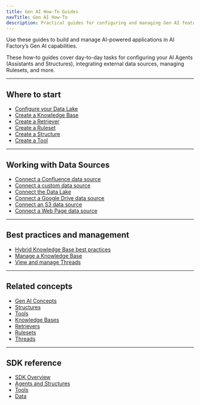 ```yaml
---
title: Gen AI How-To Guides
navTitle: Gen AI How-To
description: Practical guides for configuring and managing Gen AI features in AI Factory — including Assistants, Structures, Tools, Knowledge Bases, and more.
---
```


Use these guides to build and manage AI-powered applications in AI Factory’s Gen AI capabilities.

These how-to guides cover day-to-day tasks for configuring your AI Agents (Assistants and Structures), integrating external data sources, managing Rulesets, and more.

* * *

## Where to start

-   [Configure your Data Lake](./configure-datalake)
-   [Create a Knowledge Base](./create-knowledge-base)
-   [Create a Retriever](./create-retriever)
-   [Create a Ruleset](./create-ruleset)
-   [Create a Structure](./create-structure)
-   [Create a Tool](./create-tool)

* * *

## Working with Data Sources

-   [Connect a Confluence data source](./data-source-confluence)
-   [Connect a custom data source](./data-source-custom)
-   [Connect the Data Lake](./data-source-data-lake)
-   [Connect a Google Drive data source](./data-source-google-drive)
-   [Connect an S3 data source](./data-source-s3)
-   [Connect a Web Page data source](./data-source-webpage)

* * *

## Best practices and management

-   [Hybrid Knowledge Base best practices](./hybrid-kb-best-practices)
-   [Manage a Knowledge Base](./manage-knowledge-base)
-   [View and manage Threads](./view-threads)

* * *

## Related concepts

-   [Gen AI Concepts](/edb-postgres-ai/1.3/ai-factory/gen-ai/concepts)
-   [Structures](/edb-postgres-ai/1.3/ai-factory/gen-ai/structures)
-   [Tools](/edb-postgres-ai/1.3/ai-factory/gen-ai/reference/tools/)
-   [Knowledge Bases](/edb-postgres-ai/1.3/ai-factory/gen-ai/knowledge-bases)
-   [Retrievers](/edb-postgres-ai/1.3/ai-factory/gen-ai/retrievers)
-   [Rulesets](/edb-postgres-ai/1.3/ai-factory/gen-ai/rulesets)
-   [Threads](/edb-postgres-ai/1.3/ai-factory/gen-ai/threads)

* * *

## SDK reference

-   [SDK Overview](reference/sdk/)
-   [Agents and Structures](reference/sdk/structures)
-   [Tools](reference/sdk/tools)
-   [Data](reference/sdk/data)
